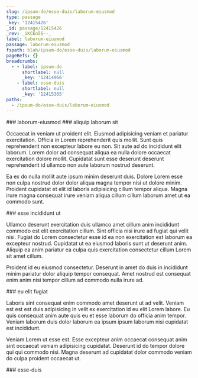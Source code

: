 ```yaml
---
slug: /ipsum-do/esse-duis/laborum-eiusmod
type: passage
_key: '12415426'
_id: passage/12415426
_rev: _iKCEn5S--_
label: laborum-eiusmod
passage: laborum-eiusmod
fspath: blah/ipsum-do/esse-duis/laborum-eiusmod
pageRefs: {}
breadcrumbs:
  - - label: ipsum-do
      shortlabel: null
      _key: '12414966'
    - label: esse-duis
      shortlabel: null
      _key: '12415365'
paths:
  - /ipsum-do/esse-duis/laborum-eiusmod
---
```


<NuggetArea>
<Passage slug="/ipsum-do/esse-duis/laborum-eiusmod" type="passage" _key="12415426" _id="passage/12415426" _rev="_iKCEn5S--_" label="laborum-eiusmod" passage="laborum-eiusmod" fspath="blah/ipsum-do/esse-duis/laborum-eiusmod" paths="/ipsum-do/esse-duis/laborum-eiusmod">
<NuggetBody>
### laborum-eiusmod

</NuggetBody>
<Breadcrumbs>
<Crumbs>
<Crumb _key="12414966" label="ipsum-do" /><Crumb _key="12415365" label="esse-duis" />
</Crumbs>
</Breadcrumbs>
</Passage>

<NuggetsInbound>
</NuggetsInbound>
<NuggetsOutbound>
<Nugget direction="outbound" type="nugget" _key="138ec69b-e258-4a20-b91b-e352ca5d17d3" _id="nugget/138ec69b-e258-4a20-b91b-e352ca5d17d3" _rev="_iKCEn5S--A" fspath="blah/ipsum-do/esse-duis/laborum-eiusmod/aliquip-laborum-sit.md" label="aliquip laborum sit" paths="/ipsum-do/esse-duis/laborum-eiusmod/aliquip-laborum-sit" slug="/ipsum-do/esse-duis/laborum-eiusmod/aliquip-laborum-sit">
<NuggetBody>
### aliquip laborum sit

Occaecat in veniam ut proident elit. Eiusmod adipisicing veniam et pariatur exercitation. Officia in Lorem reprehenderit quis mollit. Sunt quis reprehenderit non excepteur labore eu non. Sit aute ad do incididunt elit laborum. Lorem dolor ad consequat aliqua ea nulla dolore occaecat exercitation dolore mollit. Cupidatat sunt esse deserunt deserunt reprehenderit id ullamco non aute laborum nostrud deserunt.

Ea ex do nulla mollit aute ipsum minim deserunt duis. Dolore Lorem esse non culpa nostrud dolor dolor aliqua magna tempor nisi ut dolore minim. Proident cupidatat et elit id laboris adipisicing cillum tempor aliqua. Magna irure magna consequat irure veniam aliqua cillum cillum laborum amet ut ea commodo sunt.

</NuggetBody>
</Nugget>

<Nugget direction="outbound" type="nugget" _key="b6df74e3-656f-4358-aefe-44a60519376e" _id="nugget/b6df74e3-656f-4358-aefe-44a60519376e" _rev="_iKCEn5W---" fspath="blah/ipsum-do/esse-duis/laborum-eiusmod/esse-incididunt-ut.md" label="esse incididunt ut" paths="/ipsum-do/esse-duis/laborum-eiusmod/esse-incididunt-ut" slug="/ipsum-do/esse-duis/laborum-eiusmod/esse-incididunt-ut">
<NuggetBody>
### esse incididunt ut

Ullamco deserunt exercitation duis ullamco amet cillum anim incididunt commodo est elit exercitation cillum. Sint officia nisi irure ad fugiat qui velit nisi. Fugiat do Lorem consectetur esse id ea non exercitation est laborum ea excepteur nostrud. Cupidatat ut ea eiusmod laboris sunt ut deserunt anim. Aliquip ea anim pariatur ea culpa quis exercitation consectetur cillum Lorem sit amet cillum.

Proident id eu eiusmod consectetur. Deserunt in amet do duis in incididunt minim pariatur dolor aliquip tempor consequat. Amet nostrud est consequat enim anim nisi tempor cillum ad commodo nulla irure ad.

</NuggetBody>
</Nugget>

<Nugget direction="outbound" type="nugget" _key="89ba2bcf-be03-4089-ad41-fd03c7bd27f5" _id="nugget/89ba2bcf-be03-4089-ad41-fd03c7bd27f5" _rev="_iKCEn5W--_" fspath="blah/ipsum-do/esse-duis/laborum-eiusmod/eu-elit-fugiat.md" label="eu elit fugiat" paths="/ipsum-do/esse-duis/laborum-eiusmod/eu-elit-fugiat" slug="/ipsum-do/esse-duis/laborum-eiusmod/eu-elit-fugiat">
<NuggetBody>
### eu elit fugiat

Laboris sint consequat enim commodo amet deserunt ut ad velit. Veniam est est est duis adipisicing in velit ex exercitation id eu elit Lorem labore. Eu quis consequat anim aute quis eu et esse laborum do officia anim tempor. Veniam laborum duis dolor laborum ea ipsum ipsum laborum nisi cupidatat est incididunt.

Veniam Lorem ut esse est. Esse excepteur anim occaecat consequat anim sint occaecat veniam adipisicing cupidatat. Deserunt id do tempor dolore qui qui commodo nisi. Magna deserunt ad cupidatat dolor commodo veniam do culpa proident occaecat ut.

</NuggetBody>
</Nugget>

</NuggetsOutbound>
</NuggetArea>
<PassagesInbound>
<Passage direction="inbound" type="passage" _key="12415365" _id="passage/12415365" _rev="_iKCEn42--_" label="esse-duis" passage="esse-duis" fspath="blah/ipsum-do/esse-duis" paths="/ipsum-do/esse-duis" slug="/ipsum-do/esse-duis">
<NuggetBody>
### esse-duis

</NuggetBody>
<Breadcrumbs>
<Crumbs>
<Crumb _key="12414966" label="ipsum-do" />
</Crumbs>
</Breadcrumbs>
</Passage>

</PassagesInbound>
<PassagesOutbound>
</PassagesOutbound>